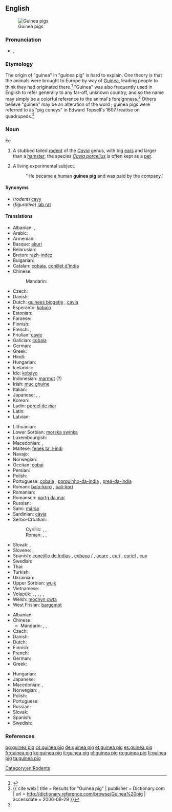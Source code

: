 ==English==
{{wikipedia}}
[[Image:Guinea 1.jpg|thumb|Guinea pigs]]

===Pronunciation===
* {{IPA|/ˈɡɪni pɪɡ/}}, {{X-SAMPA|/"gIni pIg/}}

===Etymology===
The origin of "guinea" in "guinea pig" is hard to explain. One theory is that the animals were brought to Europe by way of [[Guinea]], leading people to think they had originated there.<ref name=wagner>{{reference-book | last = Wagner | first = Joseph E. | last2 = Manning | first2 = Patrick J | title = The Biology of the Guinea Pig | date = 1976 | publisher = Academic Press | isbn = 0-12-730050-3}}</ref> "Guinea" was also frequently used in English to refer generally to any far-off, unknown country, and so the name may simply be a colorful reference to the animal's foreignness.<ref name=dictionary>{{ cite web | title = Results for "Guinea pig" | publisher = Dictionary.com | url = http://dictionary.reference.com/browse/Guinea%20pig | accessdate = 2006-08-29 }}</ref>   Others believe "guinea" may be an alteration of the word {{term|coney||rabbit}}; guinea pigs were referred to as "pig coneys" in Edward Topsell's 1607 treatise on quadrupeds.<ref name=wagner/>

===Noun===
{{en-noun}}
Ee
# A stubbed tailed [[rodent]] of the ''[[Cavia]]'' genus, with big [[ears]] and larger than a [[hamster]]; the species ''[[Cavia porcellus]]'' is often kept as a [[pet]].
# {{figuratively}} A living experimental subject.
#: ''He became a human '''guinea pig''' and was paid by the company.'
====Synonyms====
* (''rodent'') [[cavy]]
* (''figurative'') [[lab rat]]

====Translations====
{{trans-top|rodent}}
* Albanian: {{t|sq|kavie}},  {{t|sq|gini thi|xs=Albanian}}
* Arabic: {{t|ar|خنزير غينيا|m|tr=xinzīr ġinīya|sc=Arab}}
* Armenian: {{t|hy|ծովախոզուկ|tr=çovaxozuk}}
* Basque: [[akuri]]
* Belarusian: {{t|be|марская свінка|f|tr=marskája svínka|sc=Cyrl}}
* Breton: [[razh-indez]]
* Bulgarian: {{t|bg|морско свинче|n|tr=mórsko svinčé|sc=Cyrl}}
* Catalan: [[cobaia]], [[conillet d'índia]]
* Chinese:
*: Mandarin: {{t|cmn|豚鼠|tr=túnshǔ|sc=Hani}}
* Czech: {{t|cs|morče|n}}
* Danish: {{t-|da|marsvin}}
* Dutch: [[guinees biggetje]] {{n}}, [[cavia]] {{m}}
* Esperanto: [[kobajo]]
* Estonian: {{t-|et|merisiga}}
* Faroese: {{t|fo|marsvín}}
* Finnish: {{t+|fi|marsu}}
* French: {{t+|fr|cochon d'Inde|m}}, {{t+|fr|cobaye|m}}
* Friulian: [[cavie]]
* Galician: [[cobaia]]
* German: {{t+|de|Meerschweinchen|n}}
* Greek: {{t|el|ινδικό χοιρίδιο|f|tr=indikó choirídio}}
* Hindi: {{t|hi|गिनी पिग|tr=ginī pig|sc=Deva}}
* Hungarian: {{t-|hu|tengerimalac}}
* Icelandic: {{t|is|naggrís|m}}
* Ido: [[kobayo]]
* Indonesian: [[marmot#Indonesian|marmot]] (?)
* Irish: [[muc ghuine]]
* Italian: {{t+|it|cavia|f}}
* Japanese: {{t|ja|モルモット|tr=morumotto|sc=Jpan}}, {{t|ja|ギニアピッグ|tr=giniapiggu|sc=Jpan}}, {{t|ja|テンジクネズミ|tr=tenjiku-nezumi|sc=Jpan}}
* Korean: {{t|ko|기니피그|tr=ginipigeu|sc=Kore}}
* Ladin: [[porcel de mar]]
* Latin: {{t|la|Cavia porcellus}}
* Latvian: {{t|lv|jūras cūciņa}}
{{trans-mid}}
* Lithuanian: {{t|lt|jūrų kiaulytė}}
* Lower Sorbian: [[morska swinka]]
* Luxembourgish: {{t|lb|Mierschwéngchen|n}}
* Macedonian: {{t|mk|морско прасе|n|tr=mórsko práse}}, {{t|mk|заморец|m|tr=zámorec}}
* Maltese: [[fenek ta’ l-indi]]
* Navajo: {{tø|nv|łéʼétsoh beeniʼíhoniitaahígíí}}
* Norwegian: {{t-|no|marsvin|n}}
* Occitan: [[cobai]]
* Persian: {{t|fa|خوکچه هندی|tr=xukče-ye hendi|sc=fa-Arab}}
* Polish: {{t+|pl|świnka morska|f}}
* Portuguese: [[cobaia]] {{f}}, [[porquinho-da-índia]] {{m}}, [[preá-da-índia]] {{m}}
* Romani: [[balo-koro]] {{m}}, [[bali-kori]] {{f}}
* Romanian: {{t+|ro|cobai}}
* Romansch: [[portg da mar]]
* Russian: {{t+|ru|морская свинка|f|tr=morskája svínka}}
* Sami: [[mársa]]
* Sardinian: [[càvia]]
* Serbo-Croatian:
*: Cyrillic: {{t|sh|заморче|n}}, {{t|sh|заморац|m}}, {{t|sh|морско прасе|n}}
*: Roman: {{t|sh|zamorče|n}}, {{t|sh|zamorac|m}}, {{t|sh|morsko prase|n}}
* Slovak: {{t|sk|morča|n}}, {{t|sk|morské prasiatko|n}}
* Slovene: {{t|sl|budra|f}}, {{t|sl|morski prašiček|m}}
* Spanish: [[conejillo de Indias]] {{m}} {{qualifier|especially figurative usage}}, [[cobaya]] {{f}}/{{m}} {{qualifier|especially scientific usage}}, [[acure]] {{m}} {{qualifier|Venezuela}}, [[curí]] {{m}} {{qualifier|Colombia}}, [[curiel]] {{m}} {{qualifier|Cuba}}, [[cuy]] {{m}} {{qualifier|Argentina|Bolivia|Chile|Ecuador|Peru|Southern Colombian Andes}}
* Swedish: {{t+|sv|marsvin}}
* Thai: {{t|th|กินนี่พิก|tr=gin nêe pík|sc=Thai}}
* Turkish: {{t+|tr|kobay}}
* Ukrainian: {{t|uk|морська свинка|f|tr=mors'ká svýnka|sc=Cyrl}}
* Upper Sorbian: [[wujk]]
* Vietnamese: {{t|vi|chuột lang}}
* Volapük: {{t|vo|kavead|m|f}}, {{t|vo|hikavead|m}}, {{t|vo|jikavead|f}}, {{qualifier|offspring}} {{t|vo|kaveadül|m|f}}, {{qualifier|offspring}} {{t|vo|hikaveadül|m}}, {{qualifier|offspring}} {{t|vo|jikaveadül|f}}
* Welsh: [[mochyn cwta]]
* West Frisian: [[bargemot]]
{{trans-bottom}}

{{trans-top|experimental subject}}
* Albanian: {{t|sq|gini thi|xs=Albanian}}
* Chinese:
** Mandarin: {{t|cmn|白老鼠|tr=bái lǎoshǔ|sc=Hani}}, {{t|zh|實驗品|sc=Hani}}, {{t|zh|实验品|tr=shíyànpǐn|sc=Hani}}
* Czech: {{t|cs|pokusný králík|m}}
* Danish: {{t|da|forsøgskanin|c}}
* Dutch: {{t+|nl|proefkonijn|n}}
* Finnish: {{t+|fi|koekaniini}}
* French: {{t+|fr|cobaye|m}}
* German: {{t+|de|Versuchskaninchen|n}}
* Greek: {{t|el|πειραματόζωο|n|tr=peiramatózoo}}
{{trans-mid}}
* Hungarian: {{t|hu|kísérleti nyúl}}
* Japanese: {{t|ja|実験材料|tr=じっけんざいりょう, jikken zairyō|sc=Jpan}}
* Macedonian: {{t|mk|заморче|m|tr=zámorče}},
* Norwegian: {{t|no|prøvekanin|m}}, {{t|no|forsøkskanin|m}}
* Polish: {{t|pl|królik doświadczalny|m}}
* Portuguese: {{t+|pt|cobaia|f}}
* Russian: {{t|ru|подопытный кролик|m|sc=Cyrl|tr=podópytnyj królik}}
* Slovak: {{t|sk|pokusný králik|m}}
* Spanish: {{t+|es|conejillo de Indias|m}}
* Swedish: {{t|sv|försökskanin|c}}
{{trans-bottom}}

===References===
<references/>

[[Category:en:Rodents]]

[[bg:guinea pig]]
[[cs:guinea pig]]
[[de:guinea pig]]
[[et:guinea pig]]
[[es:guinea pig]]
[[fr:guinea pig]]
[[ko:guinea pig]]
[[it:guinea pig]]
[[pl:guinea pig]]
[[ro:guinea pig]]
[[fi:guinea pig]]
[[ta:guinea pig]]